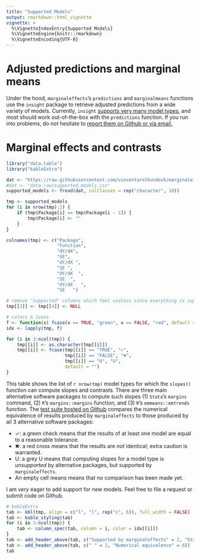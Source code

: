 ```yaml
---
title: "Supported Models"
output: rmarkdown::html_vignette
vignette: >
  %\VignetteIndexEntry{Supported Models}
  %\VignetteEngine{knitr::rmarkdown}
  %\VignetteEncoding{UTF-8}
---
```


# Adjusted predictions and marginal means

Under the hood, `marginaleffects`'s `predictions` and `marginalmeans` functions use the `insight` package to retrieve adjusted predictions from a wide variety of models. Currently, `insight` [supports very many model types](https://easystats.github.io/insight/#list-of-supported-models-by-class), and most should work out-of-the-box with the `predictions` function. If you run into problems, do not hesitate to [report them on Github or via email.](https://github.com/vincentarelbundock/marginaleffects/issues)

# Marginal effects and contrasts

```r
library("data.table")
library("kableExtra")

dat <- "https://raw.githubusercontent.com/vincentarelbundock/marginaleffects/main/data-raw/supported_models.csv"
#dat <- "data-raw/supported_models.csv"
supported_models <- fread(dat, colClasses = rep("character", 10))

tmp <- supported_models
for (i in nrow(tmp):2) {
    if (tmp$Package[i] == tmp$Package[i - 1]) {
        tmp$Package[i] <- ""
    }
}

colnames(tmp) <- c("Package",
                   "Function",
                   "dY/dX",
                   "SE",
                   "dY/dX ",
                   "SE ",
                   "dY/dX  ",
                   "SE  ",
                   "dY/dX   ",
                   "SE   ")

# remove "supported" columns which feel useless since everything is supported
tmp[[3]] <- tmp[[4]] <- NULL

# colors & icons
f <- function(x) fcase(x == TRUE, "green", x == FALSE, "red", default = "grey")
idx <- lapply(tmp, f)

for (i in 3:ncol(tmp)) {
    tmp[[i]] <- as.character(tmp[[i]])
    tmp[[i]] <- fcase(tmp[[i]] == "TRUE", "✓",
                      tmp[[i]] == "FALSE", "✖",
                      tmp[[i]] == "U", "U",
                      default = "")
}
```

This table shows the list of `r nrow(tmp)` model types for which the `slopes()` function can compute slopes and contrasts. There are three main alternative software packages to compute such slopes (1) `Stata`'s `margins` command, (2) `R`'s `margins::margins`  function, and (3) `R`'s `emmeans::emtrends` function. The [test suite hosted on Github](https://github.com/vincentarelbundock/marginaleffects/tree/main/tests/testthat) compares the numerical equivalence of results produced by `marginaleffects` to those produced by all 3 alternative software packages:

* ✓: a green check means that the results of at least one model are equal to a reasonable tolerance.
* ✖: a red cross means that the results are *not* identical; extra caution is warranted.
* U: a grey U means that computing slopes for a model type is *unsupported* by alternative packages, but supported by `marginaleffects`.
* An empty cell means means that no comparison has been made yet.

I am *very* eager to add support for new models. Feel free to file a request or submit code on Github.



```r
# kableExtra
tab <- kbl(tmp, align = c("l", "l", rep("c", 6)), full_width = FALSE)
tab <- kable_styling(tab)
for (i in 3:ncol(tmp)) {
    tab <- column_spec(tab, column = i, color = idx[[i]])
}
tab <- add_header_above(tab, c("Supported by marginaleffects" = 2, "Stata" = 2, "margins" = 2, "emtrends" = 2))
tab <- add_header_above(tab, c(" " = 2, "Numerical equivalence" = 6))
tab
```
